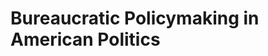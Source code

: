 # Bureaucratic Policymaking in American Politics {#macro}

<!--
See the working paper version of this chapter [_here_](https://judgelord.github.io/dissertation/MacroRulemaking.pdf).

#### Abstract {-}

`r if (knitr:::is_latex_output()) '
\begin{SingleSpace} 
'`

`readLines(here::here("01-rulamaking/abstract.txt"))` 
`r if (knitr:::is_latex_output()) '
\end{SingleSpace} 
'`
-->
